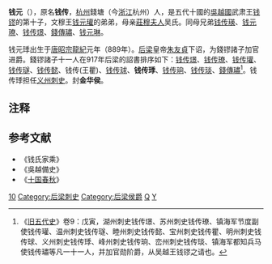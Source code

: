 {{CJK-New-Char|3ED1|ver=A}}
'''钱元{{ruby|㻑|jì}}'''（{{bd|889年||10世紀|catIdx=Q}}），原名'''钱传{{ruby|㻑|jì}}'''，[[杭州|杭州]]錢塘（今[[浙江|浙江]]杭州）人，是五代十國的[[吳越國|吳越國]]武肃王[[钱镠|钱镠]]的第十子，文穆王[[钱元瓘|钱元瓘]]的弟弟，母亲[[莊穆夫人|莊穆夫人]]吴氏。同母兄弟[[钱传瑛|钱传瑛]]、[[钱元璙|钱元璙]]、[[钱传璟|钱传璟]]、[[錢傳璛|錢傳璛]]、[[钱元琳|钱元琳]]。

钱元㻑出生于[[唐昭宗|唐昭宗]][[龍紀|龍紀]]元年（889年）。[[后梁|后梁]]皇帝[[朱友貞|朱友貞]]下诏，为錢镠諸子加官进爵。錢镠諸子十一人在917年后梁的詔書排序如下：[[钱传璟|钱传璟]]、[[钱传璙|钱传璙]]、[[钱传瓘|钱传瓘]]、[[钱传璲|钱传璲]]、[[钱传懿|钱传懿]]、钱传(王瞿)、[[钱传球|钱传球]]、'''钱传㻑'''、[[钱传珦|钱传珦]]、[[钱传琰|钱传琰]]、[[錢傳璛|錢傳璛]]<ref>《[[旧五代史|旧五代史]]》卷9：戊寅，湖州刺史钱传璟、苏州刺史钱传璙、镇海军节度副使钱传瓘、温州刺史钱传璲、睦州刺史钱传懿、宝州刺史钱传瞿、明州刺史钱传球、义州刺史钱传㻑、峰州刺史钱传珦、峦州刺史钱传琰、镇海军都知兵马使钱传璛等凡一十一人，并加官勋阶爵，从吴越王钱镠之请也。</ref>。钱传㻑担任[[义州|义州]][[刺史|刺史]]。封'''金华侯'''。

== 注释 ==

{{Reflist}}

==参考文献==
*《钱氏家乘》
*《吳越備史》
*《[[十国春秋|十国春秋]]》

[[Category:钱镠儿子|10]]
[[Category:后梁刺史|Category:后梁刺史]]
[[Category:后梁侯爵|Category:后梁侯爵]]
[[Category:杭州人|Q]]
[[Category:钱姓|Y]]